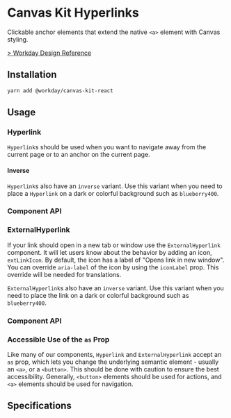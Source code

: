 

# Canvas Kit Hyperlinks

Clickable anchor elements that extend the native `<a>` element with Canvas styling.

[> Workday Design Reference](https://design.workday.com/components/buttons/buttons)

## Installation

```sh
yarn add @workday/canvas-kit-react
```

## Usage

### Hyperlink

`Hyperlink`s should be used when you want to navigate away from the current page or to an anchor on
the current page.

<ExampleCodeBlock code={Link} />

#### Inverse

`Hyperlink`s also have an `inverse` variant. Use this variant when you need to place a `Hyperlink`
on a dark or colorful background such as `blueberry400`.

<ExampleCodeBlock code={LinkInverse} />

### Component API

<SymbolDoc name="Hyperlink" fileName="/react/" hideDescription hideHeading headingStart={4} />

### ExternalHyperlink

If your link should open in a new tab or window use the `ExternalHyperlink` component. It will let
users know about the behavior by adding an icon, `extLinkIcon`. By default, the icon has a label of
"Opens link in new window". You can override `aria-label` of the icon by using the `iconLabel` prop.
This override will be needed for translations.

<ExampleCodeBlock code={ExternalLink} />

`ExternalHyperlink`s also have an `inverse` variant. Use this variant when you need to place the
link on a dark or colorful background such as `blueberry400`.

<ExampleCodeBlock code={ExternalLinkInverse} />

### Component API

<SymbolDoc
  name="ExternalHyperlink"
  fileName="/react/"
  hideDescription
  hideHeading
  headingStart={4}
/>

### Accessible Use of the `as` Prop

Like many of our components, `Hyperlink` and `ExternalHyperlink` accept an `as` prop, which lets you
change the underlying semantic element - usually an `<a>`, or a `<button>`. This should be done with
caution to ensure the best accessibility. Generally, `<button>` elements should be used for actions,
and `<a>` elements should be used for navigation.

## Specifications

<Specifications file="./cypress/component/Hyperlink.spec.tsx" name="Hyperlink" />
